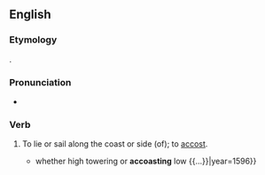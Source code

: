 ==English==

===Etymology===
{{blend|accost|coast|lang=en}}.

===Pronunciation===
* {{rhymes|əʊst|lang=en}}

===Verb===
{{en-verb}} {{tcx|obsolete|lang=en}}

# {{lb|en|transitive|intransitive}} To lie or sail along the coast or side (of); to [[accost]].
#* {{quote-book|author=Edmund Spenser|title=The Faerie Queene|passage={{...}} whether high towering or '''accoasting''' low {{...}}|year=1596}}
